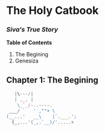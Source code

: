 # The Holy Catbook

### _Siva's True Story_

**Table of Contents**

1. The Begining
2. Genesiza

## Chapter 1: The Begining

```javascript
   |\---/|
   | ,_, |
    \_`_/-..----.
 ___/ `   ' ,""+ \    
(__...'   __\    |`.___.';
  (_,...'(_,.`__)/'.....+
```